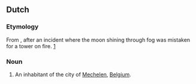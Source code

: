 ==Dutch==

===Etymology===
From {{compound|maan|t1=moon|blusser|t2=extinguisher|lang=nl}}, after an incident where the moon shining through fog was mistaken for a tower on fire. [http://www.trabel.com/mechelen-intro.htm]

===Noun===
{{nl-noun|m|s|Maneblussertje}}

# {{context|humorous|Flemish|lang=nl}} An inhabitant of the city of [[Mechelen]], [[Belgium]].
{{attention|nl|check caps, gender, inflection}}